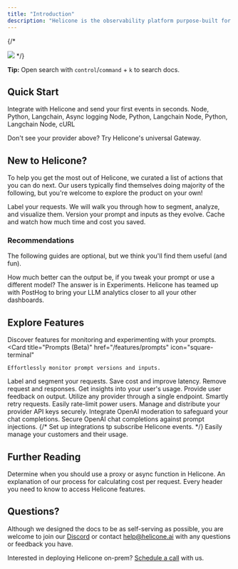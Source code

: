 ```yaml
---
title: "Introduction"
description: "Helicone is the observability platform purpose-built for LLM developers."
---
```

{/* 
<Frame type="glass">
  <img src="/images/helicone-og.webp"/>
</Frame> */}

<Note>**Tip:** Open search with `control`/`command` + `k` to search docs. </Note>


## Quick Start

Integrate with Helicone and send your first events in seconds. 
<CardGroup cols={3}>
  <Card title="OpenAI" href="/integrations/openai">
    Node, Python, Langchain, Async logging
  </Card>
  <Card title="Azure" href="/integrations/azure">
    Node, Python, Langchain 
  </Card>
  <Card title="Anthropic" href="/integrations/anthropic">
    Node, Python, Langchain
  </Card>
  <Card title="Gemini" href="/integrations/gemini">
    Node, cURL
  </Card>
  <Card title="Anyscale" href="/getting-started/integration-method/anyscale">
    
  </Card>
  <Card title="Together AI" href="/getting-started/integration-method/together">

  </Card>
   <Card title="OpenRouter" href="/getting-started/integration-method/openrouter">

  </Card>
     <Card title="LiteLLM" href="/getting-started/integration-method/litellm">
  </Card>
  <Card title="Gateway" href="/getting-started/integration-method/gateway" icon="flag">
    Don't see your provider above? Try Helicone's universal Gateway. 
  </Card>
</CardGroup>


## New to Helicone? 

To help you get the most out of Helicone, we curated a list of actions that you can do next. Our users typically find themselves doing majority of the following, but you're welcome to explore the product on your own!

<CardGroup cols={1}>
  <Card title="Add a custom property" href="features/advanced-usage/custom-properties" icon="square-1">
    Label your requests. We will walk you through how to segment, analyze, and visualize them.
  </Card>
  <Card title="Create your first prompt" href="/features/prompts" icon="square-2">
    Version your prompt and inputs as they evolve. 
  </Card>
  <Card title="Cache responses" href="/helicone-headers/header-directory" icon="square-3">
    Cache and watch how much time and cost you saved. 
  </Card>
</CardGroup>

### Recommendations
The following guides are optional, but we think you'll find them useful (and fun). 

<CardGroup cols={2}>
  <Card title="Run an experiment" href="use-cases/experiments" icon="star-christmas">
    How much better can the output be, if you tweak your prompt or use a different model? The answer is in Experiments.  
  </Card>
  <Card title="Bring it to PostHog" href="getting-started/integration-method/posthog" icon="star-christmas">
    Helicone has teamed up with PostHog to bring your LLM analytics closer to all your other dashboards.
  </Card>
</CardGroup>

## Explore Features

Discover features for monitoring and experimenting with your prompts. 
<CardGroup cols={3}>
  <Card
    title="Prompts (Beta)"
    href="/features/prompts"
    icon="square-terminal"
  >
    Effortlessly monitor prompt versions and inputs. 
  </Card>
  <Card
    title="Custom Properties"
    href="/features/advanced-usage/custom-properties"
    icon="tag"
  >
    Label and segment your requests. 
  </Card>
  <Card 
    title="Caching" 
    href="/features/advanced-usage/caching"
    icon="database"
  >
    Save cost and improve latency. 
  </Card>
  <Card 
    title="Omit Logs" 
    href="/features/advanced-usage/omit-logs"
    icon="square-minus"
  >
    Remove request and responses. 
  </Card>
  <Card 
    title="User Metrics" 
    href="/features/advanced-usage/user-metrics"
    icon="chart-user"
  >
    Get insights into your user's usage. 
  </Card>
  <Card 
    title="Feedback" 
    href="/features/advanced-usage/feedback"
    icon="thumbs-up"
  >
    Provide user feedback on output. 
  </Card>
  <Card 
    title="Gateway Fallback (Beta)" 
    href="/getting-started/integration-method/gateway-fallbacks"
    icon="diagram-next"
  >
    Utilize any provider through a single endpoint.
  </Card>
  <Card 
    title="Retries" 
    href="/features/advanced-usage/retries"
    icon="repeat"
  >
    Smartly retry requests. 
  </Card>
  <Card
    title="Rate Limiting"
    href="/features/advanced-usage/custom-rate-limits"
    icon="user-minus"
  >
    Easily rate-limit power users. 
  </Card>
  <Card 
    title="Key Vault" 
    href="/features/advanced-usage/vault"
    icon="key"
  >
    Manage and distribute your provider API keys securely.
  </Card>
  <Card 
    title="Moderation Integration" 
    href="/features/advanced-usage/moderations"
    icon="eye"
  >
    Integrate OpenAI moderation to safeguard your chat completions.
  </Card>
  <Card 
    title="LLM Security" 
    href="/features/advanced-usage/llm-security"
    icon="shield-check"
  >
    Secure OpenAI chat completions against prompt injections.
  </Card>
  {/* <Card 
    title="Webhooks" 
    href="/features/Webhooks"
    icon="webhook"
  >
    Set up integrations tp subscribe Helicone events. 
  </Card> */}
  <Card 
    title="Customer Portal" 
    href="/features/customer_portal/intro"
    icon="chart-tree-map"
  >
    Easily manage your customers and their usage.
  </Card>

</CardGroup>

## Further Reading

<CardGroup cols={3}>
  <Card title="Proxy or Async?" href="/getting-started/proxy-vs-async">
    Determine when you should use a proxy or async function in Helicone.
  </Card>
  <Card title="How We Calculate Costs" href="/faq/how-we-calculate-cost">
    An explanation of our process for calculating cost per request. 
  </Card>
  <Card title="Understanding Helicone Headers" href="/helicone-headers/header-directory">
    Every header you need to know to access Helicone features.
  </Card>
</CardGroup>

## Questions? 
<Check>Although we designed the docs to be as self-serving as possible, you are welcome to join our [Discord](https://discord.com/invite/HwUbV3Q8qz) or contact [help@helicone.ai](help@helicone.ai) with any questions or feedback you have. </Check>

Interested in deploying Helicone on-prem? [Schedule a call](https://www.helicone.ai/contact) with us.  